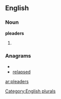 
==English==

===Noun===
'''pleaders'''

# {{plural of|[[pleader]]}}

===Anagrams===
* {{alphagram|adeelprs}}
* [[relapsed#English|relapsed]]

[[Category:English plurals]]

[[ar:pleaders]]